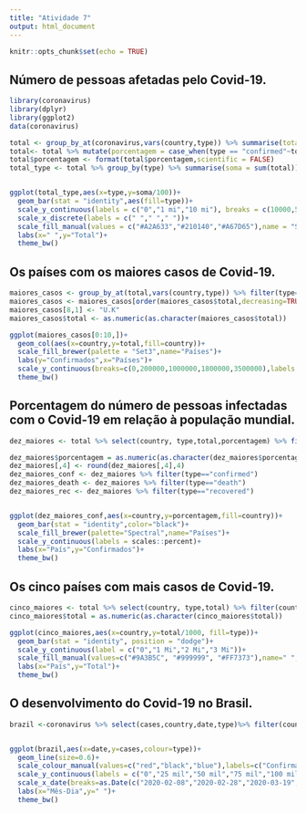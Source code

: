 ```yaml
---
title: "Atividade 7"
output: html_document
---
```


```r
knitr::opts_chunk$set(echo = TRUE)
```

## Número de pessoas afetadas pelo Covid-19.

```r
library(coronavirus)
library(dplyr)
library(ggplot2)
data(coronavirus)

total <- group_by_at(coronavirus,vars(country,type)) %>% summarise(total = sum(cases))
total<- total %>% mutate(porcentagem = case_when(type == "confirmed"~total/12910357,type=="death"~total/569128,type=="recovered"~total/7116957))
total$porcentagem <- format(total$porcentagem,scientific = FALSE)
total_type <- total %>% group_by(type) %>% summarise(soma = sum(total))


ggplot(total_type,aes(x=type,y=soma/100))+
  geom_bar(stat = "identity",aes(fill=type))+
  scale_y_continuous(labels = c("0","1 mi","10 mi"), breaks = c(10000,50000,100000))+
  scale_x_discrete(labels = c(" "," "," "))+
  scale_fill_manual(values = c("#A2A633","#210140","#A67D65"),name = "Situação",labels=c("Confirmados","Mortes","Recuperados"))+
  labs(x=" ",y="Total")+
  theme_bw()
```

## Os países com os maiores casos de Covid-19.


```r
maiores_casos <- group_by_at(total,vars(country,type)) %>% filter(type=="confirmed")
maiores_casos <- maiores_casos[order(maiores_casos$total,decreasing=TRUE),]
maiores_casos[8,1] <- "U.K"
maiores_casos$total <- as.numeric(as.character(maiores_casos$total))

ggplot(maiores_casos[0:10,])+
  geom_col(aes(x=country,y=total,fill=country))+
  scale_fill_brewer(palette = "Set3",name="Países")+
  labs(y="Confirmados",x="Países")+
  scale_y_continuous(breaks=c(0,200000,1000000,1800000,3500000),labels = c("0","200 Mil","1 Mi","1.8 Mi","4 Mi"),limits = c(0,4000000))+
  theme_bw()

```


## Porcentagem do número de pessoas infectadas com o Covid-19 em relação à população mundial.
```r

dez_maiores <- total %>% select(country, type,total,porcentagem) %>% filter(country %in% c("US","Brazil","India","Russia","Peru","Chile","Mexico","U.K","South Africa","Iran"))

dez_maiores$porcentagem = as.numeric(as.character(dez_maiores$porcentagem))
dez_maiores[,4] <- round(dez_maiores[,4],4)
dez_maiores_conf <- dez_maiores %>% filter(type=="confirmed")
dez_maiores_death <- dez_maiores %>% filter(type=="death")
dez_maiores_rec <- dez_maiores %>% filter(type=="recovered")


ggplot(dez_maiores_conf,aes(x=country,y=porcentagem,fill=country))+
  geom_bar(stat = "identity",color="black")+
  scale_fill_brewer(palette="Spectral",name="Países")+
  scale_y_continuous(labels = scales::percent)+
  labs(x="País",y="Confirmados")+
  theme_bw()

```


## Os cinco países com mais casos de Covid-19.
```r

cinco_maiores <- total %>% select(country, type,total) %>% filter(country %in% c("US","Brazil","India","Russia","Peru"))
cinco_maiores$total = as.numeric(as.character(cinco_maiores$total))

ggplot(cinco_maiores,aes(x=country,y=total/1000, fill=type))+
  geom_bar(stat = "identity", position = "dodge")+
  scale_y_continuous(label = c("0","1 Mi","2 Mi","3 Mi"))+
  scale_fill_manual(values=c("#9A3B5C", "#999999", "#FF7373"),name=" ",labels=c("Confirmados","Mortes","Recuperados"))+
  labs(x="País",y="Total")+
  theme_bw()
```


## O desenvolvimento do Covid-19 no Brasil.
```r
brazil <-coronavirus %>% select(cases,country,date,type)%>% filter(country=='Brazil')


ggplot(brazil,aes(x=date,y=cases,colour=type))+
  geom_line(size=0.6)+
  scale_colour_manual(values=c("red","black","blue"),labels=c("Confirmados","Mortes","Recuperados"),name=" ")+
  scale_y_continuous(labels = c("0","25 mil","50 mil","75 mil","100 mil","125 mil"),breaks = c(0,25000,50000,75000,100000,125000))+
  scale_x_date(breaks=as.Date(c("2020-02-08","2020-02-28","2020-03-19","2020-04-08","2020-04-28","2020-05-18","2020-06-07","2020-06-27","2020-07-17")),limits = as.Date(c("2020-02-01","2020-07-20")),position = "top",labels = c("02-08","02-28","03-19","04-08","04-28","05-18","06-07","06-27","07-17"))+
  labs(x="Mês-Dia",y=" ")+
  theme_bw()

```

